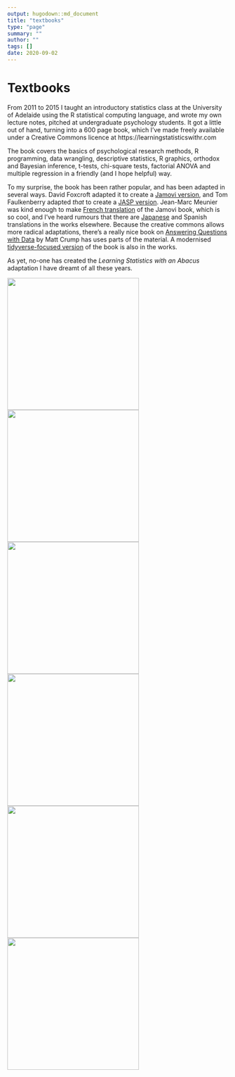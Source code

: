 ```yaml
---
output: hugodown::md_document
title: "textbooks"
type: "page"
summary: ""
author: ""
tags: []
date: 2020-09-02
---
```


# Textbooks

From 2011 to 2015 I taught an introductory statistics class at the University of Adelaide using the R statistical computing language, and wrote my own lecture notes, pitched at undergraduate psychology students. It got a little out of hand, turning into a 600 page book, which I've made freely available under a Creative Commons licence at https://learningstatisticswithr.com

The book covers the basics of psychological research methods, R programming, data wrangling, descriptive statistics, R graphics, orthodox and Bayesian inference, t-tests, chi-square tests, factorial ANOVA and multiple regression in a friendly (and I hope helpful) way. 

To my surprise, the book has been rather popular, and has been adapted in several ways. David Foxcroft adapted it to create a [Jamovi version](https://doi.org/10.24384/hgc3-7p15), and Tom Faulkenberry adapted *that* to create a [JASP version](https://learnstatswithjasp.com/). Jean-Marc Meunier was kind enough to make [French translation](https://hal.archives-ouvertes.fr/hal-02335912/document) of the Jamovi book, which is so cool, and I've heard rumours that there are [Japanese](https://bookdown.org/sbtseiji/lswjamoviJ/) and Spanish translations in the works elsewhere. Because the creative commons allows more radical adaptations, there's a really nice book on [Answering Questions with Data](https://crumplab.github.io/statistics/) by Matt Crump has uses parts of the material. A modernised [tidyverse-focused version](https://tidylsr.djnavarro.net) of the book is also in the works. 

As yet, no-one has created the *Learning Statistics with an Abacus* adaptation I have dreamt of all these years. 

<a href="https://learningstatisticswithr.com"><img src="/textbooks/lsr.png" height=300px></a>
<a href="https://doi.org/10.24384/hgc3-7p15"><img src="/textbooks/jamovi.png" height=300px></a>
<a href="https://learnstatswithjasp.com/"><img src="/textbooks/jasp.png" height=300px></a>
<a href="https://hal.archives-ouvertes.fr/hal-02335912/document"><img src="/textbooks/jamovi_french.png" height=300px></a>
<a href="https://bookdown.org/sbtseiji/lswjamoviJ"><img src="/textbooks/jamovi_japanese.png" height=300px></a>
<a href="https://crumplab.github.io/statistics/"><img src="/textbooks/answering_questions.png" height=300px></a>


